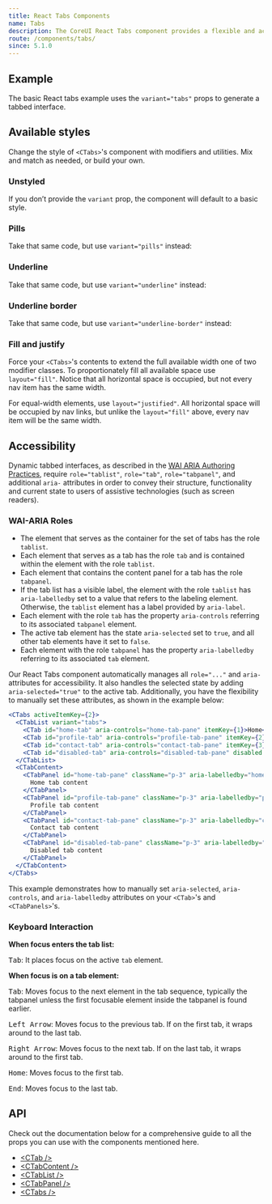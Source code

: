 ```yaml
---
title: React Tabs Components
name: Tabs
description: The CoreUI React Tabs component provides a flexible and accessible way to create tabbed navigation in your application. It supports various styles and configurations to meet different design requirements.
route: /components/tabs/
since: 5.1.0
---
```


## Example

The basic React tabs example uses the `variant="tabs"` props to generate a tabbed interface.

<ExampleSnippet component="TabsExample" componentName="React Spinner" />

## Available styles

Change the style of `<CTabs>`'s component with modifiers and utilities. Mix and match as needed, or build your own.

### Unstyled

If you don’t provide the `variant` prop, the component will default to a basic style.

<ExampleSnippet component="TabsUnstyledExample" componentName="React Spinner" />

### Pills

Take that same code, but use `variant="pills"` instead:

<ExampleSnippet component="TabsPillsExample" componentName="React Spinner" />

### Underline

Take that same code, but use `variant="underline"` instead:

<ExampleSnippet component="TabsUnderlineExample" componentName="React Spinner" />

### Underline border

Take that same code, but use `variant="underline-border"` instead:

<ExampleSnippet component="TabsUnderlineBorderExample" componentName="React Spinner" />

### Fill and justify

Force your `<CTabs>`'s contents to extend the full available width one of two modifier classes. To proportionately fill all available space use `layout="fill"`. Notice that all horizontal space is occupied, but not every nav item has the same width.

<ExampleSnippet component="TabsUnstyledFillAndJustifyExample" componentName="React Spinner" />

For equal-width elements, use `layout="justified"`. All horizontal space will be occupied by nav links, but unlike the `layout="fill"` above, every nav item will be the same width.

<ExampleSnippet component="TabsUnstyledFillAndJustify2Example" componentName="React Spinner" />


## Accessibility

Dynamic tabbed interfaces, as described in the [<abbr title="Web Accessibility Initiative">WAI</abbr> <abbr title="Accessible Rich Internet Applications">ARIA</abbr> Authoring Practices](https://www.w3.org/TR/wai-aria-practices/#tabpanel), require `role="tablist"`, `role="tab"`, `role="tabpanel"`, and additional `aria-` attributes in order to convey their structure, functionality and current state to users of assistive technologies (such as screen readers).

### WAI-ARIA Roles

- The element that serves as the container for the set of tabs has the role `tablist`.
- Each element that serves as a tab has the role `tab` and is contained within the element with the role `tablist`.
- Each element that contains the content panel for a tab has the role `tabpanel`.
- If the tab list has a visible label, the element with the role `tablist` has `aria-labelledby` set to a value that refers to the labeling element. Otherwise, the `tablist` element has a label provided by `aria-label`.
- Each element with the role `tab` has the property `aria-controls` referring to its associated `tabpanel` element.
- The active tab element has the state `aria-selected` set to `true`, and all other tab elements have it set to `false`.
- Each element with the role `tabpanel` has the property `aria-labelledby` referring to its associated `tab` element.

Our React Tabs component automatically manages all `role="..."` and `aria-` attributes for accessibility. It also handles the selected state by adding `aria-selected="true"` to the active tab. Additionally, you have the flexibility to manually set these attributes, as shown in the example below:

```jsx
<CTabs activeItemKey={2}>
  <CTabList variant="tabs">
    <CTab id="home-tab" aria-controls="home-tab-pane" itemKey={1}>Home</CTab>
    <CTab id="profile-tab" aria-controls="profile-tab-pane" itemKey={2}>Profile</CTab>
    <CTab id="contact-tab" aria-controls="contact-tab-pane" itemKey={3}>Contact</CTab>
    <CTab id="disabled-tab" aria-controls="disabled-tab-pane" disabled itemKey={4}>Disabled</CTab>
  </CTabList>
  <CTabContent>
    <CTabPanel id="home-tab-pane" className="p-3" aria-labelledby="home-tab-pane" aria-labelledby="home-tab" itemKey={1}>
      Home tab content
    </CTabPanel>
    <CTabPanel id="profile-tab-pane" className="p-3" aria-labelledby="profile-tab-pane" aria-labelledby="profile-tab" itemKey={2}>
      Profile tab content
    </CTabPanel>
    <CTabPanel id="contact-tab-pane" className="p-3" aria-labelledby="contact-tab-pane" aria-labelledby="contact-tab" itemKey={3}>
      Contact tab content
    </CTabPanel>
    <CTabPanel id="disabled-tab-pane" className="p-3" aria-labelledby="disabled-tab-pane" aria-labelledby="disabled-tab" itemKey={4}>
      Disabled tab content
    </CTabPanel>
  </CTabContent>
</CTabs>
```

This example demonstrates how to manually set `aria-selected`, `aria-controls`, and `aria-labelledby` attributes on your `<CTab>`'s and `<CTabPanels>`'s.

### Keyboard Interaction

**When focus enters the tab list:**

<kbd>Tab</kbd>: It places focus on the active `tab` element.

**When focus is on a tab element:**

<kbd>Tab</kbd>: Moves focus to the next element in the tab sequence, typically the tabpanel unless the first focusable element inside the tabpanel is found earlier.

<kbd>Left Arrow</kbd>: Moves focus to the previous tab. If on the first tab, it wraps around to the last tab.

<kbd>Right Arrow</kbd>: Moves focus to the next tab. If on the last tab, it wraps around to the first tab.

<kbd>Home</kbd>: Moves focus to the first tab.

<kbd>End</kbd>: Moves focus to the last tab.

## API

Check out the documentation below for a comprehensive guide to all the props you can use with the components mentioned here.

- [&lt;CTab /&gt;](./api/#ctab)
- [&lt;CTabContent /&gt;](./api/#ctabcontent)
- [&lt;CTabList /&gt;](./api/#ctablist)
- [&lt;CTabPanel /&gt;](./api/#ctabpanel)
- [&lt;CTabs /&gt;](./api/#ctabs)
